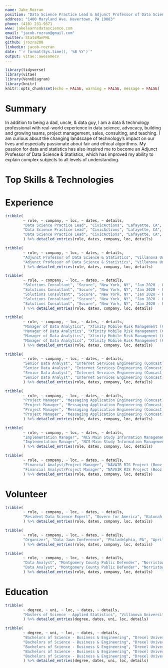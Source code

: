 ```yaml
---
name: Jake Rozran
position: "Data Science Practice Lead & Adjunct Professor of Data Science"
address: "1400 Maryland Ave. Havertown, PA 19083"
phone: (410) 231-9371
www: jakelearnsdatascience.com
email: "jacob.rozran@gmail.com"
twitter: StatsManPHL
github: jrozra200
linkedin: jacob-rozran
date: "`r format(Sys.time(), '%B %Y')`"
output: vitae::awesomecv
---
```


```r
library(tidyverse)
library(vitae)
library(VennDiagram)
library(knitr)
knitr::opts_chunk$set(echo = FALSE, warning = FALSE, message = FALSE)
```

# Summary

In addition to being a dad, uncle, & data guy, I am a data & technology 
professional with real-world experience in data science, advocacy, building and 
growing teams, project management, sales, consulting, and teaching. I am curious 
about the changing landscape of technology's impact on our lives and especially 
passionate about fair and ethical algorithms. My passion for data and statistics 
has also inspired me to become an Adjunct Professor of Data Science & Statistics, 
which has improved my ability to explain complex subjects to all levels of 
understanding. 

# Top Skills & Technologies

\begin{center}

```r
df <- data.frame(a = c("Data Visualization", "Advanced Analytics", 
                       "Project Management", "Statistical Modeling", 
                       "People Leadership"),
                 b = c("RStudio", "Jupyter Notebooks", "Tableau/Metabase/Redash", 
                       "GitHub", "MS Office Suite"),
                 c = c("SQL", "R", "Python", "Bash", "HTML"),
                 d = c("PostgreSQL", "Hive/Impala (Hadoop)", "Athena (AWS)", 
                       "SQL/mySQL/SQLite", "Neo4J"))

names(df) <- c("METHODS", "APPLICATIONS", "LANGUAGES", "DATABASES")

kable(df, row.names = FALSE, "latex", booktabs = T)
```
\end{center}

# Experience
```r
tribble(
        ~ role, ~ company, ~ loc, ~ dates, ~ details,
        "Data Science Practice Lead", "CivicActions", "Lafayette, CA", "Feb 2021 - Present", "Building a Data Science Practice Area with > $1MM revenue after 12 months; personally focused on data science, people management and coaching, sales, marketing, and project management.",
        "Data Science Practice Lead", "CivicActions", "Lafayette, CA", "Feb 2021 - Present", "For the Centers of Medicare and Medicaid (CMS), leveraging Natural Language Processing (NLP) in the creation and evaluation of System Security Plans (SSPs) to optimize the Authority to Operate (ATO) process; analyzing AWS usage to forecast annual usage and identify inefficiencies; using graph analysis and NLP to identify related documents to provide enhanced search capabilities.",
        "Data Science Practice Lead", "CivicActions", "Lafayette, CA", "Feb 2021 - Present", "One of five members of the company's Diversity, Equity, Inclusion, and Accessibility (DEIA) team; responsible for helping improve the company's DEIA practices, including analyzing demographic data, designing surveys to understand company feeling about DEIA, and identifying and improving company policy to be more inclusive.",
        ) %>% detailed_entries(role, dates, company, loc, details)
```

```r
tribble(
        ~ role, ~ company, ~ loc, ~ dates, ~ details,
        "Adjunct Professor of Data Science & Statistics", "Villanova University", "Villanova, PA", "Aug 2020 - Present", "Build the syllabus, lectures, assignments, projects, and tests for undergraduate Data Science, Intro to Statistics, and Intro to Statistics for Biology courses.",
        "Adjunct Professor of Data Science & Statistics", "Villanova University", "Villanova, PA", "Aug 2020 - Present", "Advise and mentor students by writing recommendations for various programs, helping guide studies for real-world success after graduation, and providing assistance through the stresses of university life. "
        ) %>% detailed_entries(role, dates, company, loc, details)
```

```r
tribble(
        ~ role, ~ company, ~ loc, ~ dates, ~ details,
        "Solutions Consultant", "Socure", "New York, NY", "Jan 2020 - Feb 2021", "Technical expert on fraud prevention, Know Your Customer (KYC)/Customer Identification Program (CIP), Socure product modules, data science, statistics, and data visualization in support of the sales and onboarding processes.",
        "Solutions Consultant", "Socure", "New York, NY", "Jan 2020 - Feb 2021", "Created custom proof-of-concept (POC) analyses for prospective customers - showing the value of Socure versus their current solution(s).",
        "Solutions Consultant", "Socure", "New York, NY", "Jan 2020 - Feb 2021", "Served as the Growth Team's subject matter expert (SME) on data science, creating educational documents and presentations on challenging topics like Area Under the Curve (AUC), false positives, and other model evaluation criteria.",
        "Solutions Consultant", "Socure", "New York, NY", "Jan 2020 - Feb 2021", "Worked with the Marketing Team to create content for the Socure Blog on machine learning techniques.",
        "Solutions Consultant", "Socure", "New York, NY", "Jan 2020 - Feb 2021", "Member of the DEI team."
        ) %>% detailed_entries(role, dates, company, loc, details)
```

```r
tribble(
        ~ role, ~ company, ~ loc, ~ dates, ~ details,
        "Manager of Data Analytics", "Xfinity Mobile Risk Management (Comcast)", "Philadelphia, PA", "Mar 2017 - Jan 2020", "Lead and manage the data analytics and engineering team for Xfinity Mobile Credit Risk Management, including hiring and training of staff analysts and engineers, collaborating with and providing analysis for stakeholders, and tracking and prioritizing all team tasking.",
        "Manager of Data Analytics", "Xfinity Mobile Risk Management (Comcast)", "Philadelphia, PA", "Mar 2017 - Jan 2020", "Designed and built a fraud decision making tool that combines custom feature creation, statistical and business rules, and predictive models built in R, Python, and Bash, which, in large part, is responsible for a decrease in month-over-month fraud losses by 92% in 2018.",
        "Manager of Data Analytics", "Xfinity Mobile Risk Management (Comcast)", "Philadelphia, PA", "Mar 2017 - Jan 2020", "Forecast involuntary churn (both bad debt and unit loss) for the organization on the numerous segments of our customer base.",
        "Manager of Data Analytics", "Xfinity Mobile Risk Management (Comcast)", "Philadelphia, PA", "Mar 2017 - Jan 2020", "Provide coaching, leadership, and mentorship to all analysts on the Xfinity Mobile Risk Management team."
        ) %>% detailed_entries(role, dates, company, loc, details)
```

```r
tribble(
        ~ role, ~ company, ~ loc, ~ dates, ~ details,
        "Senior Data Analyst", "Internet Services Engineering (Comcast)", "Philadelphia, PA", "Sep 2014 - Mar 2017", "Designed and built predictive models, which improved compromised user account detection times and discovery accuracy – this work was presented internally along with several internal blog posts about the effort.", 
        "Senior Data Analyst", "Internet Services Engineering (Comcast)", "Philadelphia, PA", "Sep 2014 - Mar 2017", "Used statistical methods to discover and automate the detection of anomalies.", 
        "Senior Data Analyst", "Internet Services Engineering (Comcast)", "Philadelphia, PA", "Sep 2014 - Mar 2017", "Created forecasts of user base growth and project completion.",
        "Senior Data Analyst", "Internet Services Engineering (Comcast)", "Philadelphia, PA", "Sep 2014 - Mar 2017", "Maintained and monitored KPIs for multiple application teams within the organization."
        ) %>% detailed_entries(role, dates, company, loc, details)
```

```r
tribble(
        ~ role, ~ company, ~ loc, ~ dates, ~ details,
        "Project Manager", "Messaging Application Engineering (Comcast)", "Philadelphia, PA", "Apr 2013 - Sep 2014", "Served as a Project Manager and ScrumMaster for the Messaging Application Engineering (MAE) team, responsible for Residential Voicemail and Email Engineering teams.",
        "Project Manager", "Messaging Application Engineering (Comcast)", "Philadelphia, PA", "Apr 2013 - Sep 2014", "Obtained my Project Management Professional (PMP) and Certified ScrumMaster (CSM) certifications.",
        "Project Manager", "Messaging Application Engineering (Comcast)", "Philadelphia, PA", "Apr 2013 - Sep 2014", "Instituted and evangelized Scrum on both the email and voicemail teams, migrating from a hybrid of waterfall and Kanban, which led to higher team productivity, better communication across teams from development through deployment to production, and improved interaction with our product owners.",
        "Project Manager", "Messaging Application Engineering (Comcast)", "Philadelphia, PA", "Apr 2013 - Sep 2014", "Managed the scheduling and owned the priorities for multiple work streams and teams."
        ) %>% detailed_entries(role, dates, company, loc, details)
```

```r
tribble(
        ~ role, ~ company, ~ loc, ~ dates, ~ details,
        "Implementation Manager", "NCS Main Study Information Management Systems Project (Booz Allen Hamilton)", "Rockville, MD", "Nov 2010 - Apr 2013", "Served as the Implementation Manager and Site Administrator for the National Children’s Study (NCS) Portal, a Microsoft SharePoint 2010 web application, the NCS Application Homepage, and NCS Password Self Service.",
        "Implementation Manager", "NCS Main Study Information Management Systems Project (Booz Allen Hamilton)", "Rockville, MD", "Nov 2010 - Apr 2013", "Developed a configuration change process for the NCS Portal that streamlined the enhancement process for the site and provided the client with quicker updates while still meeting contractual and firm guidelines."
        ) %>% detailed_entries(role, dates, company, loc, details)
```

```r
tribble(
        ~ role, ~ company, ~ loc, ~ dates, ~ details,
        "Financial Analyst/Project Manager", "NAVAIR RIS Project (Booz Allen Hamilton)", "Lexington Park, MD", "Nov 2009 - Oct 2010", "Developed a financial tracking system for client, which allowed key stakeholders to view current and projected funding over the lifetime of the contract.",
        "Financial Analyst/Project Manager", "NAVAIR RIS Project (Booz Allen Hamilton)", "Lexington Park, MD", "Nov 2009 - Oct 2010", "Tracked current funding for multiple engineers and monitored the expenditures of funds on their contracts, which ensured that projects remained on budget."
        ) %>% detailed_entries(role, dates, company, loc, details)
```

# Volunteer
```r
tribble(
        ~ role, ~ company, ~ loc, ~ dates, ~ details,
        "Resident Data Science Expert", "Govern for America", "Katonah, NY", "April 2022 - Present", "Provide training and mentorship in data science, data visualization, and data ethics for GFA fellows."
        ) %>% detailed_entries(role, dates, company, loc, details)
```

```r
tribble(
        ~ role, ~ company, ~ loc, ~ dates, ~ details,
        "Organizer", "Data Jawn Conference", "Philadelphia, PA", "April 2019 - Present", "Assisted in promotion, speaker selection, and day-of-event logistics for the Data Jawn, a Philadelphia data conference highlighting the great work of our local data commnuity."
        ) %>% detailed_entries(role, dates, company, loc, details)
```

```r
tribble(
        ~ role, ~ company, ~ loc, ~ dates, ~ details,
        "Data Analyst", "Montgomery County Public Defender", "Norristown, PA", "May 2016 - Jun 2017", "Assisted Montgomery County Public Defender to define an analytics strategy to support competitive salaries and fair defence for all Montgomery County residents.",
        "Data Analyst", "Montgomery County Public Defender", "Norristown, PA", "May 2016 - Jun 2017", "Created, built, and maintained advanced analysis."
        ) %>% detailed_entries(role, dates, company, loc, details)
```

# Education
```r
tribble(
        ~ degree, ~ uni, ~ loc, ~ dates, ~ details,
        "Masters of Science - Applied Statistics", "Villanova University", "Villanova, PA", "2015 - 2017", "Completed my program while working full time"
        ) %>% detailed_entries(degree, dates, uni, loc, details)
```

```r
tribble(
        ~ degree, ~ uni, ~ loc, ~ dates, ~ details,
        "Bachelors of Science - Business & Engineering", "Drexel University", "Philadelphia, PA", "2004 - 2009", "Drexel Representative for Student Lobbying Day in Harrisburg, PA, 2009",
        "Bachelors of Science - Business & Engineering", "Drexel University", "Philadelphia, PA", "2004 - 2009", "Drexel University Traditions Council Treasurer, 2007 - 2009",
        "Bachelors of Science - Business & Engineering", "Drexel University", "Philadelphia, PA", "2004 - 2009", "Dean’s List, 2006, 2008",
        "Bachelors of Science - Business & Engineering", "Drexel University", "Philadelphia, PA", "2004 - 2009", "Drexel Representative to Colonial Athletic Association's Student Athlete Advisory Committee, 2006",
        "Bachelors of Science - Business & Engineering", "Drexel University", "Philadelphia, PA", "2004 - 2009", "Drexel University Varsity Soccer Player, 2004 - 2006"
        ) %>% detailed_entries(degree, dates, uni, loc, details)
```

